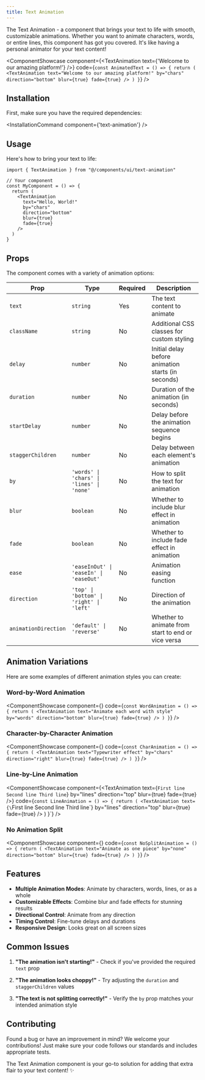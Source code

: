 ```yaml
---
title: Text Animation
---
```



The Text Animation - a component that brings your text to life with smooth, customizable animations. Whether you want to animate characters, words, or entire lines, this component has got you covered. It's like having a personal animator for your text content!

<ComponentShowcase component={<TextAnimation text={'Welcome to our amazing platform!'} />} code={`const AnimatedText = () => {
  return (
    <TextAnimation
      text="Welcome to our amazing platform!"
      by="chars"
      direction="bottom"
      blur={true}
      fade={true}
    />
  )
}`} />

## Installation

First, make sure you have the required dependencies:


<InstallationCommand component={'text-animation'} />


## Usage

Here's how to bring your text to life:

```tsx
import { TextAnimation } from "@/components/ui/text-animation"

// Your component
const MyComponent = () => {
  return (
    <TextAnimation
      text="Hello, World!"
      by="chars"
      direction="bottom"
      blur={true}
      fade={true}
    />
  )
}
```

## Props

The component comes with a variety of animation options:

| Prop | Type | Required | Description |
|------|------|----------|-------------|
| `text` | `string` | Yes | The text content to animate |
| `className` | `string` | No | Additional CSS classes for custom styling |
| `delay` | `number` | No | Initial delay before animation starts (in seconds) |
| `duration` | `number` | No | Duration of the animation (in seconds) |
| `startDelay` | `number` | No | Delay before the animation sequence begins |
| `staggerChildren` | `number` | No | Delay between each element's animation |
| `by` | `'words' \| 'chars' \| 'lines' \| 'none'` | No | How to split the text for animation |
| `blur` | `boolean` | No | Whether to include blur effect in animation |
| `fade` | `boolean` | No | Whether to include fade effect in animation |
| `ease` | `'easeInOut' \| 'easeIn' \| 'easeOut'` | No | Animation easing function |
| `direction` | `'top' \| 'bottom' \| 'right' \| 'left'` | No | Direction of the animation |
| `animationDirection` | `'default' \| 'reverse'` | No | Whether to animate from start to end or vice versa |

## Animation Variations

Here are some examples of different animation styles you can create:

### Word-by-Word Animation
<ComponentShowcase component={<TextAnimation text="Animate each word with style" by="words" direction="bottom" blur={true} fade={true} />} code={`const WordAnimation = () => {
  return (
    <TextAnimation
      text="Animate each word with style"
      by="words"
      direction="bottom"
      blur={true}
      fade={true}
    />
  )
}`} />

### Character-by-Character Animation
<ComponentShowcase component={<TextAnimation text="Typewriter effect" by="chars" direction="right" blur={true} fade={true} delay={0.5} />} code={`const CharAnimation = () => {
  return (
    <TextAnimation
      text="Typewriter effect"
      by="chars"
      direction="right"
      blur={true}
      fade={true}
    />
  )
}`} />

### Line-by-Line Animation
<ComponentShowcase component={<TextAnimation text={`First line
Second line
Third line`} by="lines" direction="top" blur={true} fade={true} />} code={`const LineAnimation = () => {
  return (
    <TextAnimation
      text={\`First line
Second line
Third line\`}
      by="lines"
      direction="top"
      blur={true}
      fade={true}
    />
  )
}`} />

### No Animation Split
<ComponentShowcase component={<TextAnimation text="Animate as one piece" by="none" direction="bottom" blur={true} fade={true} delay={1.5} />} code={`const NoSplitAnimation = () => {
  return (
    <TextAnimation
      text="Animate as one piece"
      by="none"
      direction="bottom"
      blur={true}
      fade={true}
    />
  )
}`} />

## Features

- **Multiple Animation Modes**: Animate by characters, words, lines, or as a whole
- **Customizable Effects**: Combine blur and fade effects for stunning results
- **Directional Control**: Animate from any direction
- **Timing Control**: Fine-tune delays and durations
- **Responsive Design**: Looks great on all screen sizes

## Common Issues

1. **"The animation isn't starting!"** - Check if you've provided the required `text` prop

2. **"The animation looks choppy!"** - Try adjusting the `duration` and `staggerChildren` values

3. **"The text is not splitting correctly!"** - Verify the `by` prop matches your intended animation style

## Contributing

Found a bug or have an improvement in mind? We welcome your contributions! Just make sure your code follows our standards and includes appropriate tests.

The Text Animation component is your go-to solution for adding that extra flair to your text content! ✨ 